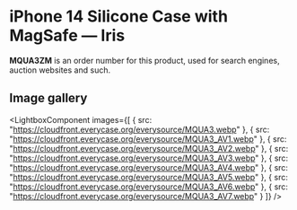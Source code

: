 
# iPhone 14 Silicone Case with MagSafe — Iris

<Callout type='info' emoji='👉🏻'>**MQUA3ZM** is an order number for this product, used for search engines, auction websites and such.</Callout>

## Image gallery

<LightboxComponent
    images={[
      {
        src: "https://cloudfront.everycase.org/everysource/MQUA3.webp"
      },
      {
        src: "https://cloudfront.everycase.org/everysource/MQUA3_AV1.webp"
      },
      {
        src: "https://cloudfront.everycase.org/everysource/MQUA3_AV2.webp"
      },
      {
        src: "https://cloudfront.everycase.org/everysource/MQUA3_AV3.webp"
      },
      {
        src: "https://cloudfront.everycase.org/everysource/MQUA3_AV4.webp"
      },
      {
        src: "https://cloudfront.everycase.org/everysource/MQUA3_AV5.webp"
      },
      {
        src: "https://cloudfront.everycase.org/everysource/MQUA3_AV6.webp"
      },
      {
        src: "https://cloudfront.everycase.org/everysource/MQUA3_AV7.webp"
      }
    ]}
  />

